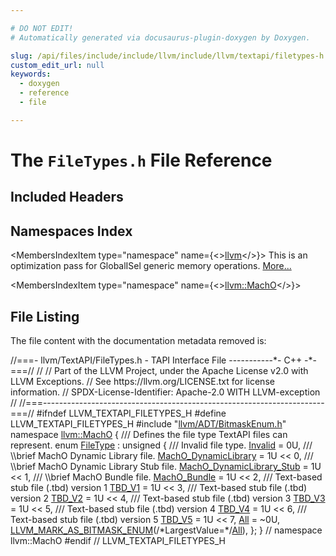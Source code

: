 ```yaml
---

# DO NOT EDIT!
# Automatically generated via docusaurus-plugin-doxygen by Doxygen.

slug: /api/files/include/include/llvm/include/llvm/textapi/filetypes-h
custom_edit_url: null
keywords:
  - doxygen
  - reference
  - file

---
```





# The `FileTypes.h` File Reference

<DoxygenPage pluginConfig={pluginConfig}>



## Included Headers

<IncludesList>
<IncludesListItem
  filePath="llvm/ADT/BitmaskEnum.h"
  permalink="/docs/api/files/include/include/llvm/include/llvm/adt/bitmaskenum-h"
  isLocal="true" />
</IncludesList>

## Namespaces Index

<MembersIndex>

<MembersIndexItem
  type="namespace"
  name={<><a href="/docs/api/namespaces/llvm">llvm</a></>}>
This is an optimization pass for GlobalISel generic memory operations. <a href="/docs/api/namespaces/llvm/#details">More...</a>
</MembersIndexItem>

<MembersIndexItem
  type="namespace"
  name={<><a href="/docs/api/namespaces/llvm/macho">llvm::MachO</a></>}>
</MembersIndexItem>

</MembersIndex>


## File Listing

The file content with the documentation metadata removed is:

<ProgramListing>

<Link id="l00001" /><CodeLine lineNumber="1"><Highlight kind="comment">//===- llvm/TextAPI/FileTypes.h - TAPI Interface File -----------&#42;- C++ -&#42;-===//</Highlight><Highlight kind="normal"></Highlight></CodeLine>
<Link id="l00002" /><CodeLine lineNumber="2"><Highlight kind="normal"></Highlight><Highlight kind="comment">//</Highlight><Highlight kind="normal"></Highlight></CodeLine>
<Link id="l00003" /><CodeLine lineNumber="3"><Highlight kind="normal"></Highlight><Highlight kind="comment">// Part of the LLVM Project, under the Apache License v2.0 with LLVM Exceptions.</Highlight><Highlight kind="normal"></Highlight></CodeLine>
<Link id="l00004" /><CodeLine lineNumber="4"><Highlight kind="normal"></Highlight><Highlight kind="comment">// See https://llvm.org/LICENSE.txt for license information.</Highlight><Highlight kind="normal"></Highlight></CodeLine>
<Link id="l00005" /><CodeLine lineNumber="5"><Highlight kind="normal"></Highlight><Highlight kind="comment">// SPDX-License-Identifier: Apache-2.0 WITH LLVM-exception</Highlight><Highlight kind="normal"></Highlight></CodeLine>
<Link id="l00006" /><CodeLine lineNumber="6"><Highlight kind="normal"></Highlight><Highlight kind="comment">//</Highlight><Highlight kind="normal"></Highlight></CodeLine>
<Link id="l00007" /><CodeLine lineNumber="7"><Highlight kind="normal"></Highlight><Highlight kind="comment">//===----------------------------------------------------------------------===//</Highlight><Highlight kind="normal"></Highlight></CodeLine>
<Link id="l00008" /><CodeLine lineNumber="8"><Highlight kind="normal"></Highlight></CodeLine>
<Link id="l00009" /><CodeLine lineNumber="9"><Highlight kind="normal"></Highlight><Highlight kind="preprocessor">#ifndef LLVM&#95;TEXTAPI&#95;FILETYPES&#95;H</Highlight><Highlight kind="normal"></Highlight></CodeLine>
<Link id="l00010" /><CodeLine lineNumber="10"><Highlight kind="normal"></Highlight><Highlight kind="preprocessor">#define LLVM&#95;TEXTAPI&#95;FILETYPES&#95;H</Highlight><Highlight kind="normal"></Highlight></CodeLine>
<Link id="l00011" /><CodeLine lineNumber="11"><Highlight kind="normal"></Highlight></CodeLine>
<Link id="l00012" /><CodeLine lineNumber="12"><Highlight kind="normal"></Highlight><Highlight kind="preprocessor">#include &quot;<a href="/docs/api/files/include/include/llvm/include/llvm/adt/bitmaskenum-h">llvm/ADT/BitmaskEnum.h</a>&quot;</Highlight><Highlight kind="normal"></Highlight></CodeLine>
<Link id="l00013" /><CodeLine lineNumber="13"><Highlight kind="normal"></Highlight><Highlight kind="keyword">namespace </Highlight><Highlight kind="normal"><a href="/docs/api/namespaces/llvm/macho">llvm::MachO</a> &#123;</Highlight><Highlight kind="comment"></Highlight></CodeLine>
<Link id="l00014" /><CodeLine lineNumber="14"><Highlight kind="comment">/// Defines the file type TextAPI files can represent.</Highlight><Highlight kind="normal"></Highlight></CodeLine>
<Link id="l00015" /><CodeLine lineNumber="15" lineLink="/docs/api/namespaces/llvm/macho/#a11849daa1b55a8c00390b349546112e7"><Highlight kind="normal"></Highlight><Highlight kind="keyword">enum</Highlight><Highlight kind="normal"> <a href="/docs/api/namespaces/llvm/macho/#a11849daa1b55a8c00390b349546112e7">FileType</a> : </Highlight><Highlight kind="keywordtype">unsigned</Highlight><Highlight kind="normal"> &#123;</Highlight><Highlight kind="comment"></Highlight></CodeLine>
<Link id="l00016" /><CodeLine lineNumber="16"><Highlight kind="comment">  /// Invalid file type.</Highlight><Highlight kind="normal"></Highlight></CodeLine>
<Link id="l00017" /><CodeLine lineNumber="17" lineLink="/docs/api/namespaces/llvm/macho/#a11849daa1b55a8c00390b349546112e7a48d53340ae80e1c1862548611e92c864"><Highlight kind="normal">  <a href="/docs/api/namespaces/llvm/macho/#a11849daa1b55a8c00390b349546112e7a48d53340ae80e1c1862548611e92c864">Invalid</a> = 0U,</Highlight></CodeLine>
<Link id="l00018" /><CodeLine lineNumber="18"><Highlight kind="normal"></Highlight><Highlight kind="comment"></Highlight></CodeLine>
<Link id="l00019" /><CodeLine lineNumber="19"><Highlight kind="comment">  /// \\brief MachO Dynamic Library file.</Highlight><Highlight kind="normal"></Highlight></CodeLine>
<Link id="l00020" /><CodeLine lineNumber="20" lineLink="/docs/api/namespaces/llvm/macho/#a11849daa1b55a8c00390b349546112e7a83b17e20682357d51cb1d5b73cbf179b"><Highlight kind="normal">  <a href="/docs/api/namespaces/llvm/macho/#a11849daa1b55a8c00390b349546112e7a83b17e20682357d51cb1d5b73cbf179b">MachO&#95;DynamicLibrary</a> = 1U &lt;&lt; 0,</Highlight></CodeLine>
<Link id="l00021" /><CodeLine lineNumber="21"><Highlight kind="normal"></Highlight><Highlight kind="comment"></Highlight></CodeLine>
<Link id="l00022" /><CodeLine lineNumber="22"><Highlight kind="comment">  /// \\brief MachO Dynamic Library Stub file.</Highlight><Highlight kind="normal"></Highlight></CodeLine>
<Link id="l00023" /><CodeLine lineNumber="23" lineLink="/docs/api/namespaces/llvm/macho/#a11849daa1b55a8c00390b349546112e7a4900e36bf92d04bd5a750f966b8d38aa"><Highlight kind="normal">  <a href="/docs/api/namespaces/llvm/macho/#a11849daa1b55a8c00390b349546112e7a4900e36bf92d04bd5a750f966b8d38aa">MachO&#95;DynamicLibrary&#95;Stub</a> = 1U &lt;&lt; 1,</Highlight></CodeLine>
<Link id="l00024" /><CodeLine lineNumber="24"><Highlight kind="normal"></Highlight><Highlight kind="comment"></Highlight></CodeLine>
<Link id="l00025" /><CodeLine lineNumber="25"><Highlight kind="comment">  /// \\brief MachO Bundle file.</Highlight><Highlight kind="normal"></Highlight></CodeLine>
<Link id="l00026" /><CodeLine lineNumber="26" lineLink="/docs/api/namespaces/llvm/macho/#a11849daa1b55a8c00390b349546112e7aaff029a6b6ab97a932159a93c6a0f8b3"><Highlight kind="normal">  <a href="/docs/api/namespaces/llvm/macho/#a11849daa1b55a8c00390b349546112e7aaff029a6b6ab97a932159a93c6a0f8b3">MachO&#95;Bundle</a> = 1U &lt;&lt; 2,</Highlight></CodeLine>
<Link id="l00027" /><CodeLine lineNumber="27"><Highlight kind="normal"></Highlight><Highlight kind="comment"></Highlight></CodeLine>
<Link id="l00028" /><CodeLine lineNumber="28"><Highlight kind="comment">  /// Text-based stub file (.tbd) version 1</Highlight><Highlight kind="normal"></Highlight></CodeLine>
<Link id="l00029" /><CodeLine lineNumber="29" lineLink="/docs/api/namespaces/llvm/macho/#a11849daa1b55a8c00390b349546112e7a50e1b7d3e1ed10d92235a499b0a0322a"><Highlight kind="normal">  <a href="/docs/api/namespaces/llvm/macho/#a11849daa1b55a8c00390b349546112e7a50e1b7d3e1ed10d92235a499b0a0322a">TBD&#95;V1</a> = 1U &lt;&lt; 3,</Highlight></CodeLine>
<Link id="l00030" /><CodeLine lineNumber="30"><Highlight kind="normal"></Highlight><Highlight kind="comment"></Highlight></CodeLine>
<Link id="l00031" /><CodeLine lineNumber="31"><Highlight kind="comment">  /// Text-based stub file (.tbd) version 2</Highlight><Highlight kind="normal"></Highlight></CodeLine>
<Link id="l00032" /><CodeLine lineNumber="32" lineLink="/docs/api/namespaces/llvm/macho/#a11849daa1b55a8c00390b349546112e7aca27acf08b2ba9723e508a1671c35f8b"><Highlight kind="normal">  <a href="/docs/api/namespaces/llvm/macho/#a11849daa1b55a8c00390b349546112e7aca27acf08b2ba9723e508a1671c35f8b">TBD&#95;V2</a> = 1U &lt;&lt; 4,</Highlight></CodeLine>
<Link id="l00033" /><CodeLine lineNumber="33"><Highlight kind="normal"></Highlight><Highlight kind="comment"></Highlight></CodeLine>
<Link id="l00034" /><CodeLine lineNumber="34"><Highlight kind="comment">  /// Text-based stub file (.tbd) version 3</Highlight><Highlight kind="normal"></Highlight></CodeLine>
<Link id="l00035" /><CodeLine lineNumber="35" lineLink="/docs/api/namespaces/llvm/macho/#a11849daa1b55a8c00390b349546112e7ab3b3aa8ad245f6b7318bebf085418816"><Highlight kind="normal">  <a href="/docs/api/namespaces/llvm/macho/#a11849daa1b55a8c00390b349546112e7ab3b3aa8ad245f6b7318bebf085418816">TBD&#95;V3</a> = 1U &lt;&lt; 5,</Highlight></CodeLine>
<Link id="l00036" /><CodeLine lineNumber="36"><Highlight kind="normal"></Highlight><Highlight kind="comment"></Highlight></CodeLine>
<Link id="l00037" /><CodeLine lineNumber="37"><Highlight kind="comment">  /// Text-based stub file (.tbd) version 4</Highlight><Highlight kind="normal"></Highlight></CodeLine>
<Link id="l00038" /><CodeLine lineNumber="38" lineLink="/docs/api/namespaces/llvm/macho/#a11849daa1b55a8c00390b349546112e7abeff4de6e3db063aac951727cf4d7c2b"><Highlight kind="normal">  <a href="/docs/api/namespaces/llvm/macho/#a11849daa1b55a8c00390b349546112e7abeff4de6e3db063aac951727cf4d7c2b">TBD&#95;V4</a> = 1U &lt;&lt; 6,</Highlight></CodeLine>
<Link id="l00039" /><CodeLine lineNumber="39"><Highlight kind="normal"></Highlight><Highlight kind="comment"></Highlight></CodeLine>
<Link id="l00040" /><CodeLine lineNumber="40"><Highlight kind="comment">  /// Text-based stub file (.tbd) version 5</Highlight><Highlight kind="normal"></Highlight></CodeLine>
<Link id="l00041" /><CodeLine lineNumber="41" lineLink="/docs/api/namespaces/llvm/macho/#a11849daa1b55a8c00390b349546112e7ab3f7ae54a7045f6eb81648829a1167c3"><Highlight kind="normal">  <a href="/docs/api/namespaces/llvm/macho/#a11849daa1b55a8c00390b349546112e7ab3f7ae54a7045f6eb81648829a1167c3">TBD&#95;V5</a> = 1U &lt;&lt; 7,</Highlight></CodeLine>
<Link id="l00042" /><CodeLine lineNumber="42"><Highlight kind="normal"></Highlight></CodeLine>
<Link id="l00043" /><CodeLine lineNumber="43" lineLink="/docs/api/namespaces/llvm/macho/#a11849daa1b55a8c00390b349546112e7a2005c1eb611537027feb90dafcbbb444"><Highlight kind="normal">  <a href="/docs/api/namespaces/llvm/macho/#a11849daa1b55a8c00390b349546112e7a2005c1eb611537027feb90dafcbbb444">All</a> = ~0U,</Highlight></CodeLine>
<Link id="l00044" /><CodeLine lineNumber="44"><Highlight kind="normal"></Highlight></CodeLine>
<Link id="l00045" /><CodeLine lineNumber="45" lineLink="/docs/api/namespaces/llvm/macho/#a11849daa1b55a8c00390b349546112e7a9c5c5cf9ba71e17db12979eec47da25b"><Highlight kind="normal">  <a href="/docs/api/namespaces/llvm/macho/#a11849daa1b55a8c00390b349546112e7a9c5c5cf9ba71e17db12979eec47da25b">LLVM&#95;MARK&#95;AS&#95;BITMASK&#95;ENUM</a>(</Highlight><Highlight kind="comment">/&#42;LargestValue=&#42;/</Highlight><Highlight kind="normal"><a href="/docs/api/namespaces/llvm/macho/#a11849daa1b55a8c00390b349546112e7a2005c1eb611537027feb90dafcbbb444">All</a>),</Highlight></CodeLine>
<Link id="l00046" /><CodeLine lineNumber="46"><Highlight kind="normal">&#125;;</Highlight></CodeLine>
<Link id="l00047" /><CodeLine lineNumber="47"><Highlight kind="normal"></Highlight></CodeLine>
<Link id="l00048" /><CodeLine lineNumber="48"><Highlight kind="normal">&#125; </Highlight><Highlight kind="comment">// namespace llvm::MachO</Highlight><Highlight kind="normal"></Highlight></CodeLine>
<Link id="l00049" /><CodeLine lineNumber="49"><Highlight kind="normal"></Highlight><Highlight kind="preprocessor">#endif </Highlight><Highlight kind="comment">// LLVM&#95;TEXTAPI&#95;FILETYPES&#95;H</Highlight><Highlight kind="normal"></Highlight></CodeLine>

</ProgramListing>


</DoxygenPage>
